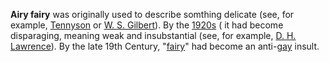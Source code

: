'''Airy fairy''' was originally used to describe somthing delicate (see, for example, [[Tennyson]] or [[W. S. Gilbert]]). By the [[1920s]] ( it had become disparaging, meaning weak and insubstantial (see, for example, [[D. H. Lawrence]]). By the late 19th Century, "[[fairy]]" had become an anti-[[gay]] insult.